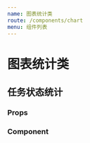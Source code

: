 ```yaml
---
name: 图表统计类
route: /components/chart
menu: 组件列表
---
```


# 图表统计类


## 任务状态统计

### Props 
<Props of={TaskStatusChart} />

### Component 
<Playground>
  <TaskStatusChart
    data={[
        {label: "待执行", status: 1, value: 2},
        {label: "执行中", status: 2, value: 10},
        {label: "已完成", status: 3, value: 20},
        {label: "已取消", status: 4, value: 50},
    ]}
  />
</Playground>

